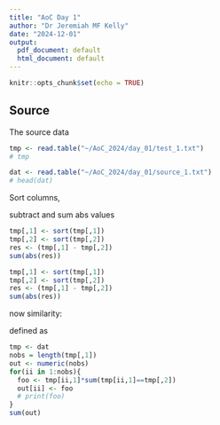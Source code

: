```yaml
---
title: "AoC Day 1"
author: "Dr Jeremiah MF Kelly"
date: "2024-12-01"
output:
  pdf_document: default
  html_document: default
---
```


```r
knitr::opts_chunk$set(echo = TRUE)
```

## Source

The source data

```r
tmp <- read.table("~/AoC_2024/day_01/test_1.txt")
# tmp

dat <- read.table("~/AoC_2024/day_01/source_1.txt")
# head(dat)
```

Sort columns, 

subtract and sum abs values

```r

tmp[,1] <- sort(tmp[,1])
tmp[,2] <- sort(tmp[,2])
res <- (tmp[,1] - tmp[,2])
sum(abs(res))

tmp[,1] <- sort(tmp[,1])
tmp[,2] <- sort(tmp[,2])
res <- (tmp[,1] - tmp[,2])
sum(abs(res))

```

now similarity:

defined as 

```r
tmp <- dat
nobs = length(tmp[,1])
out <- numeric(nobs)
for(ii in 1:nobs){
  foo <- tmp[ii,1]*sum(tmp[ii,1]==tmp[,2])
  out[ii] <- foo
  # print(foo)
}
sum(out)
```



